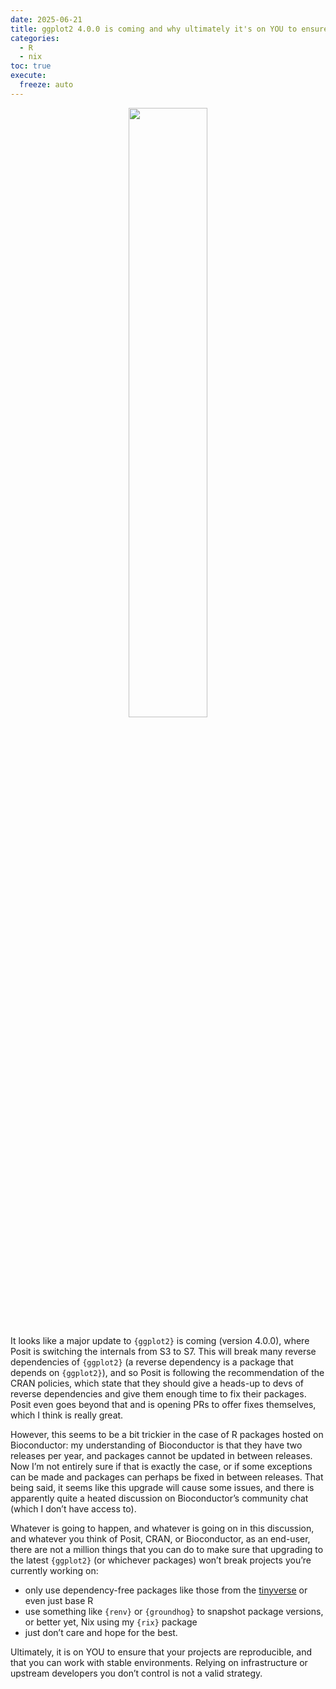 ```yaml
---
date: 2025-06-21
title: ggplot2 4.0.0 is coming and why ultimately it's on YOU to ensure your environments are reproducible
categories:
  - R
  - nix
toc: true
execute:
  freeze: auto
---
```


<div style="text-align: center;">
  <p>
    <a>
      <img src="../assets/img/midnight.jpg" style="width: 50%; height: auto;">
    </a>
  </p>
</div>


It looks like a major update to `{ggplot2}` is coming (version 4.0.0), where
Posit is switching the internals from S3 to S7. This will break many reverse
dependencies of `{ggplot2}` (a reverse dependency is a package that depends on
`{ggplot2}`), and so Posit is following the recommendation of the CRAN policies,
which state that they should give a heads-up to devs of reverse dependencies and
give them enough time to fix their packages. Posit even goes beyond that and is
opening PRs to offer fixes themselves, which I think is really great.

However, this seems to be a bit trickier in the case of R packages hosted on
Bioconductor: my understanding of Bioconductor is that they have two releases
per year, and packages cannot be updated in between releases. Now I'm not
entirely sure if that is exactly the case, or if some exceptions can be made and
packages can perhaps be fixed in between releases. That being said, it seems
like this upgrade will cause some issues, and there is apparently quite a heated
discussion on Bioconductor's community chat (which I don't have access to).

Whatever is going to happen, and whatever is going on in this discussion, and
whatever you think of Posit, CRAN, or Bioconductor, as an end-user, there are
not a million things that you can do to make sure that upgrading to the latest
`{ggplot2}` (or whichever packages) won't break projects you're currently
working on:

- only use dependency-free packages like those from the
  [tinyverse](https://www.tinyverse.org/) or even just base R
- use something like `{renv}` or `{groundhog}` to snapshot package versions, or
  better yet, Nix using my `{rix}` package
- just don't care and hope for the best.

Ultimately, it is on YOU to ensure that your projects are reproducible, and that
you can work with stable environments. Relying on infrastructure or upstream
developers you don't control is not a valid strategy.

